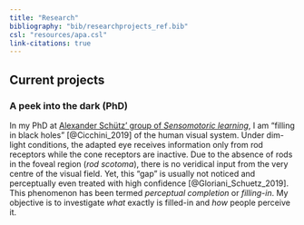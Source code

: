 ```yaml
---
title: "Research"
bibliography: "bib/researchprojects_ref.bib"
csl: "resources/apa.csl"
link-citations: true
---
```


## Current projects

### A peek into the dark (PhD)

In my PhD at [Alexander Schütz' group of _Sensomotoric learning_](https://www.uni-marburg.de/en/fb04/team-schuetz), I am "filling in black holes" [@Cicchini_2019] of the human visual system. Under dim-light conditions, the adapted eye receives information only from rod receptors while the cone receptors are inactive. Due to the absence of rods in the foveal region (_rod scotoma_), there is no veridical input from the very centre of the visual field. Yet, this "gap" is usually not noticed and perceptually even treated with high confidence [@Gloriani_Schuetz_2019]. This phenomenon has been termed _perceptual completion_ or _filling-in_. My objective is to investigate _what_ exactly is filled-in and _how_ people perceive it.  